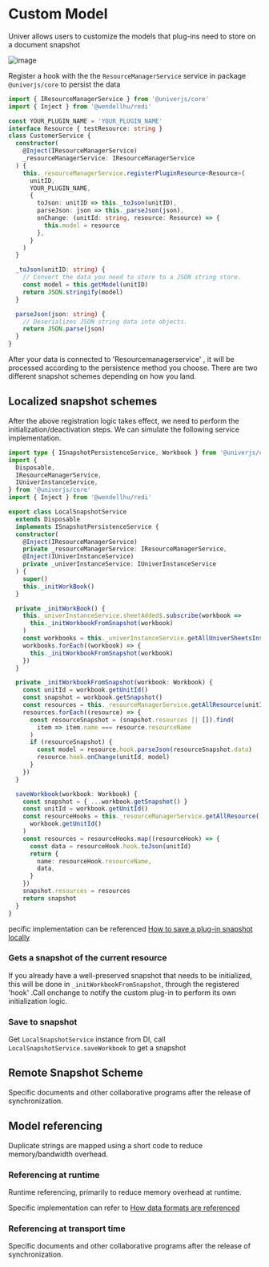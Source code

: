 
# Custom Model

<BadgeGroup values={[UniverTypes.GENERAL]} value={UniverTypes.GENERAL} />

Univer allows users to customize the models that plug-ins need to store on a document snapshot

![image](./custom-model/resource.jpg)

Register a hook with the the `ResourceManagerService` service in package `@univerjs/core` to persist the data

```typescript
import { IResourceManagerService } from '@univerjs/core'
import { Inject } from '@wendellhu/redi'

const YOUR_PLUGIN_NAME = 'YOUR_PLUGIN_NAME'
interface Resource { testResource: string }
class CustomerService {
  constructor(
    @Inject(IResourceManagerService)
    _resourceManagerService: IResourceManagerService
  ) {
    this._resourceManagerService.registerPluginResource<Resource>(
      unitID,
      YOUR_PLUGIN_NAME,
      {
        toJson: unitID => this._toJson(unitID),
        parseJson: json => this._parseJson(json),
        onChange: (unitId: string, resource: Resource) => {
          this.model = resource
        },
      }
    )
  }

  _toJson(unitID: string) {
    // Convert the data you need to store to a JSON string store.
    const model = this.getModel(unitID)
    return JSON.stringify(model)
  }

  parseJson(json: string) {
    // Deserializes JSON string data into objects.
    return JSON.parse(json)
  }
}
```

After your data is connected to 'Resourcemanagerservice' , it will be processed according to the persistence method you choose. There are two different snapshot schemes depending on how you land.

## Localized snapshot schemes

After the above registration logic takes effect, we need to perform the initialization/deactivation steps. We can simulate the following service implementation.

```typescript
import type { ISnapshotPersistenceService, Workbook } from '@univerjs/core'
import {
  Disposable,
  IResourceManagerService,
  IUniverInstanceService,
} from '@univerjs/core'
import { Inject } from '@wendellhu/redi'

export class LocalSnapshotService
  extends Disposable
  implements ISnapshotPersistenceService {
  constructor(
    @Inject(IResourceManagerService)
    private _resourceManagerService: IResourceManagerService,
    @Inject(IUniverInstanceService)
    private _univerInstanceService: IUniverInstanceService
  ) {
    super()
    this._initWorkBook()
  }

  private _initWorkBook() {
    this._univerInstanceService.sheetAdded$.subscribe(workbook =>
      this._initWorkbookFromSnapshot(workbook)
    )
    const workbooks = this._univerInstanceService.getAllUniverSheetsInstance()
    workbooks.forEach((workbook) => {
      this._initWorkbookFromSnapshot(workbook)
    })
  }

  private _initWorkbookFromSnapshot(workbook: Workbook) {
    const unitId = workbook.getUnitId()
    const snapshot = workbook.getSnapshot()
    const resources = this._resourceManagerService.getAllResource(unitId)
    resources.forEach((resource) => {
      const resourceSnapshot = (snapshot.resources || []).find(
        item => item.name === resource.resourceName
      )
      if (resourceSnapshot) {
        const model = resource.hook.parseJson(resourceSnapshot.data)
        resource.hook.onChange(unitId, model)
      }
    })
  }

  saveWorkbook(workbook: Workbook) {
    const snapshot = { ...workbook.getSnapshot() }
    const unitId = workbook.getUnitId()
    const resourceHooks = this._resourceManagerService.getAllResource(
      workbook.getUnitId()
    )
    const resources = resourceHooks.map((resourceHook) => {
      const data = resourceHook.hook.toJson(unitId)
      return {
        name: resourceHook.resourceName,
        data,
      }
    })
    snapshot.resources = resources
    return snapshot
  }
}
```

pecific implementation can be referenced [How to save a plug-in snapshot locally](https://github.com/dream-num/univer/blob/dev/examples/src/plugins/local-save/services/local-snapshot.service.ts)

### Gets a snapshot of the current resource

If you already have a well-preserved snapshot that needs to be initialized, this will be done in `_initWorkbookFromSnapshot`, through the registered 'hook' .Call onchange to notify the custom plug-in to perform its own initialization logic.

### Save to snapshot

Get `LocalSnapshotService` instance from DI, call `LocalSnapshotService.saveWorkbook` to get a snapshot

## Remote Snapshot Scheme

Specific documents and other collaborative programs after the release of synchronization.

## Model referencing

Duplicate strings are mapped using a short code to reduce memory/bandwidth overhead.

### Referencing at runtime

Runtime referencing, primarily to reduce memory overhead at runtime.

Specific implementation can refer to [How data formats are referenced](https://github.com/dream-num/univer/blob/dev/packages/sheets/src/services/numfmt/numfmt.service.ts)

### Referencing at transport time

Specific documents and other collaborative programs after the release of synchronization.
